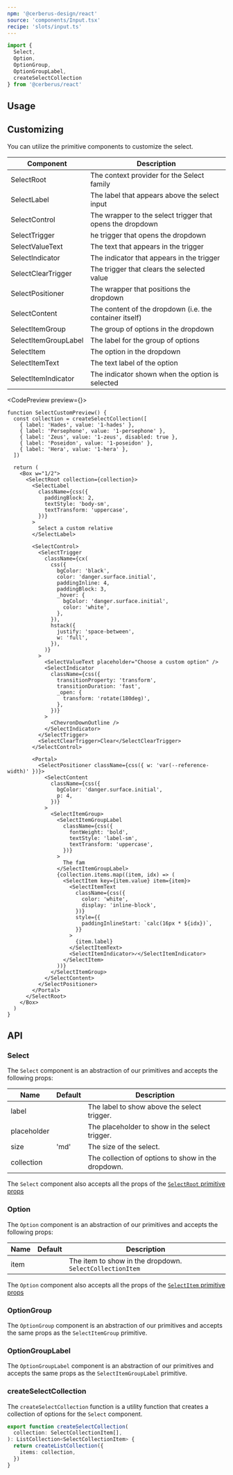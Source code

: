 ```yaml
---
npm: '@cerberus-design/react'
source: 'components/Input.tsx'
recipe: 'slots/input.ts'
---
```



```ts
import {
  Select,
  Option,
  OptionGroup,
  OptionGroupLabel,
  createSelectCollection
} from '@cerberus/react'
```

## Usage

<LivePlaygroundWithCode />

## Customizing

You can utilize the primitive components to customize the select.

| Component | Description |
| --------- | ----------- |
| SelectRoot    | The context provider for the Select family |
| SelectLabel   | The label that appears above the select input |
| SelectControl | The wrapper to the select trigger that opens the dropdown |
| SelectTrigger | he trigger that opens the dropdown |
| SelectValueText | The text that appears in the trigger |
| SelectIndicator | The indicator that appears in the trigger |
| SelectClearTrigger | The trigger that clears the selected value |
| SelectPositioner | The wrapper that positions the dropdown |
| SelectContent | The content of the dropdown (i.e. the container itself) |
| SelectItemGroup | The group of options in the dropdown |
| SelectItemGroupLabel | The label for the group of options |
| SelectItem | The option in the dropdown |
| SelectItemText | The text label of the option |
| SelectItemIndicator | The indicator shown when the option is selected |

<CodePreview preview={<SelectCustomPreview />}>
```tsx
function SelectCustomPreview() {
  const collection = createSelectCollection([
    { label: 'Hades', value: '1-hades' },
    { label: 'Persephone', value: '1-persephone' },
    { label: 'Zeus', value: '1-zeus', disabled: true },
    { label: 'Poseidon', value: '1-poseidon' },
    { label: 'Hera', value: '1-hera' },
  ])

  return (
    <Box w="1/2">
      <SelectRoot collection={collection}>
        <SelectLabel
          className={css({
            paddingBlock: 2,
            textStyle: 'body-sm',
            textTransform: 'uppercase',
          })}
        >
          Select a custom relative
        </SelectLabel>

        <SelectControl>
          <SelectTrigger
            className={cx(
              css({
                bgColor: 'black',
                color: 'danger.surface.initial',
                paddingInline: 4,
                paddingBlock: 3,
                _hover: {
                  bgColor: 'danger.surface.initial',
                  color: 'white',
                },
              }),
              hstack({
                justify: 'space-between',
                w: 'full',
              }),
            )}
          >
            <SelectValueText placeholder="Choose a custom option" />
            <SelectIndicator
              className={css({
                transitionProperty: 'transform',
                transitionDuration: 'fast',
                _open: {
                  transform: 'rotate(180deg)',
                },
              })}
            >
              <ChevronDownOutline />
            </SelectIndicator>
          </SelectTrigger>
          <SelectClearTrigger>Clear</SelectClearTrigger>
        </SelectControl>

        <Portal>
          <SelectPositioner className={css({ w: 'var(--reference-width)' })}>
            <SelectContent
              className={css({
                bgColor: 'danger.surface.initial',
                p: 4,
              })}
            >
              <SelectItemGroup>
                <SelectItemGroupLabel
                  className={css({
                    fontWeight: 'bold',
                    textStyle: 'label-sm',
                    textTransform: 'uppercase',
                  })}
                >
                  The fam
                </SelectItemGroupLabel>
                {collection.items.map((item, idx) => (
                  <SelectItem key={item.value} item={item}>
                    <SelectItemText
                      className={css({
                        color: 'white',
                        display: 'inline-block',
                      })}
                      style={{
                        paddingInlineStart: `calc(16px * ${idx})`,
                      }}
                    >
                      {item.label}
                    </SelectItemText>
                    <SelectItemIndicator>✓</SelectItemIndicator>
                  </SelectItem>
                ))}
              </SelectItemGroup>
            </SelectContent>
          </SelectPositioner>
        </Portal>
      </SelectRoot>
    </Box>
  )
}
```
</CodePreview>


## API

### Select

The `Select` component is an abstraction of our primitives and accepts the following props:

| Name     | Default | Description                                            |
| -------- | ------- | ------------------------------------------------------ |
| label    |         | The label to show above the select trigger. |
| placeholder |         | The placeholder to show in the select trigger. |
| size        | 'md'    | The size of the select. |
| collection  |         | The collection of options to show in the dropdown. |

The `Select` component also accepts all the props of the [`SelectRoot` primitive props](https://ark-ui.com/react/docs/components/select#api-reference)

### Option

The `Option` component is an abstraction of our primitives and accepts the following props:

| Name     | Default | Description                                            |
| -------- | ------- | ------------------------------------------------------ |
| item     |       | The item to show in the dropdown. `SelectCollectionItem` |

The `Option` component also accepts all the props of the [`SelectItem` primitive props](https://ark-ui.com/react/docs/components/select#api-reference)

### OptionGroup

The `OptionGroup` component is an abstraction of our primitives and accepts the same props as the `SelectItemGroup` primitive.

### OptionGroupLabel

The `OptionGroupLabel` component is an abstraction of our primitives and accepts the same props as the `SelectItemGroupLabel` primitive.

### createSelectCollection

The `createSelectCollection` function is a utility function that creates a collection of options for the `Select` component.

```ts
export function createSelectCollection(
  collection: SelectCollectionItem[],
): ListCollection<SelectCollectionItem> {
  return createListCollection({
    items: collection,
  })
}
```
